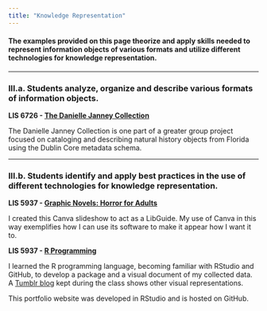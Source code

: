 ```yaml
---
title: "Knowledge Representation"
---
```


#### **The examples provided on this page theorize and apply skills needed to represent information objects of various formats and utilize different technologies for knowledge representation.**

------------------------------------------------------------------------

### **III.a. Students analyze, organize and describe various formats of information objects.**

**LIS 6726 - [The Danielle Janney Collection](https://usfseahorse.omeka.net/collections/show/1){target="_blank"}**

The Danielle Janney Collection is one part of a greater group project focused on cataloging and describing natural history objects from Florida using the Dublin Core metadata schema.

------------------------------------------------------------------------

### **III.b. Students identify and apply best practices in the use of different technologies for knowledge representation.**

**LIS 5937 - [Graphic Novels: Horror for Adults](https://janneyhorrorgraphicnovelslibguide.my.canva.site/){target="_blank"}**

I created this Canva slideshow to act as a LibGuide. My use of Canva in this way exemplifies how I can use its software to make it appear how I want it to.

**LIS 5937 - [R Programming](https://rpubs.com/djanney1/deliverystats){target="_blank"}**

I learned the R programming language, becoming familiar with RStudio and GitHub, to develop a package and a visual document of my collected data. A [Tumblr blog](https://www.tumblr.com/d-janney){target="_blank"} kept during the class shows other visual representations.

This portfolio website was developed in RStudio and is hosted on GitHub.
